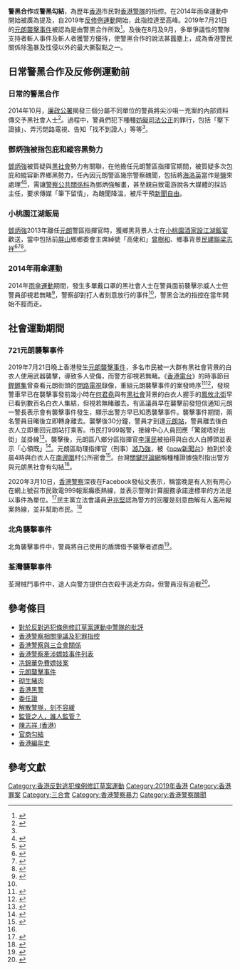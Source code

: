 '''警黑合作'''或'''警黑勾結'''，為歷年[[香港|香港]]市民對[[香港警隊|香港警隊]]的指控。在2014年雨傘運動中開始被廣為提及，自2019年[[反修例運動|反修例運動]]開始，此指控達至高峰。2019年7月21日的[[元朗襲擊事件|元朗襲擊事件]]被認為是由警黑合作所致<ref name="唯一結論">{{Cite web|title=從各種證據看來，「警黑合作」是唯一結論|url=https://www.thenewslens.com/article/122477|accessdate=2019-10-01|date=2019-07-22|last=精選轉載|work=The News Lens 關鍵評論網|language=zh-TW|archive-date=2019-10-01|archive-url=https://web.archive.org/web/20191001184024/https://www.thenewslens.com/article/122477|dead-url=no}}</ref>。及後在8月及9月，多單爭議性的警隊支持者斬人事件及斬人者獲警方優待，使警黑合作的說法甚囂塵上，成為香港警民關係除濫暴及性侵以外的最大撕裂點之一。

==日常警黑合作及反修例運動前==
===日常的警黑合作===

2014年10月，[[廉政公署_(香港)|廉政公署]]揭發三個分屬不同單位的警員將尖沙咀一兇案的內部資料傳交予黑社會人士<ref name="尖沙咀兇案">{{Cite web|title=中一老師以「警黑勾結」出題污衊警察？我用例子答你|url=https://www.thenewslens.com/article/125220|accessdate=2019-10-01|date=2019-09-25|last=法律界基層工人Charles|work=The News Lens 關鍵評論網|language=zh-TW|archive-date=2019-10-01|archive-url=https://web.archive.org/web/20191001184043/https://www.thenewslens.com/article/125220|dead-url=no}}</ref>。過程中，警員們犯下種種[[妨礙司法公正|妨礙司法公正]]的罪行，包括「壓下證據」、弄污閉路電視、告知「找不到證人」等等<ref name="尖沙咀兇案"/>。

===鄧炳強被指包庇和縱容黑勢力===
[[鄧炳強|鄧炳強]]被質疑與[[黑社會|黑社會]]勢力有關聯，在他擔任元朗警區指揮官期間，被質疑多次包庇和縱容新界鄉黑勢力，任內因元朗警區幾宗警察醜聞，包括將[[海洛英|海洛英]]當作是[[食鹽|鹽]]來處理<ref>{{Cite web|title=兩警「是是但但」海洛英當鹽 - 東方日報|url=https://orientaldaily.on.cc/cnt/news/20130713/00176_076.html|date=2013-07-13|accessdate=2019-12-06|work=orientaldaily.on.cc|archive-date=2019-07-27|archive-url=https://web.archive.org/web/20190727170923/https://orientaldaily.on.cc/cnt/news/20130713/00176_076.html|dead-url=no}}</ref><ref>{{Cite web|title=【專欄】「未來一哥」鄧炳強元朗起家的秘密 (18:21) - 20190723 - 即時財經新聞|url=https://www.mpfinance.com/fin/instantf2.php?node=1563877346039&issue=20190723|accessdate=2019-12-06|work=明報財經網|language=zh-tw|archive-date=2019-07-23|archive-url=https://web.archive.org/web/20190723165826/https://www.mpfinance.com/fin/instantf2.php?node=1563877346039&issue=20190723|dead-url=no}}</ref>，需讓[[警察公共關係科|警察公共關係科]]為鄧炳強解畫，甚至親自致電游說各大媒體的採訪主任，要求傳媒「筆下留情」，為醜聞降溫，被斥干預[[新聞自由|新聞自由]]。

===小桃園江湖飯局===
[[鄧炳強|鄧炳強]]2013年離任[[元朗|元朗]]警區指揮官時，獲鄉黑背景人士在[[流浮山小桃園飯局|小桃園酒家設江湖飯宴]]歡送，當中包括前[[屏山_(香港)|屏山]]鄉鄉委會主席綽號「高佬和」[[曾樹和|曾樹和]]、鄉事背景[[民建聯|民建聯]][[梁志祥|梁志祥]]<ref>{{cite web |title=「未來一哥」鄧炳強元朗起家的秘密 |url=https://www.mpfinance.com/fin/instantf2.php?node=1563877346039&issue=20190723 |publisher=明報 |date=2019-07-23 |accessdate=2019-12-06 |archive-date=2019-07-23 |archive-url=https://web.archive.org/web/20190723165826/https://www.mpfinance.com/fin/instantf2.php?node=1563877346039&issue=20190723 |dead-url=no }}</ref><ref>{{Cite web|title=警方下任處長爭逐戰展開　前線：「馬房」對「民望」|url=https://www.hk01.com/%E7%AA%81%E7%99%BC/56879/%E8%AD%A6%E6%96%B9%E4%B8%8B%E4%BB%BB%E8%99%95%E9%95%B7%E7%88%AD%E9%80%90%E6%88%B0%E5%B1%95%E9%96%8B-%E5%89%8D%E7%B7%9A-%E9%A6%AC%E6%88%BF-%E5%B0%8D-%E6%B0%91%E6%9C%9B|accessdate=|author=|date=2016-11-29|format=|publisher=香港01|language=|archive-url=https://web.archive.org/web/20190722042713/https://www.hk01.com/%E7%AA%81%E7%99%BC/56879/%E8%AD%A6%E6%96%B9%E4%B8%8B%E4%BB%BB%E8%99%95%E9%95%B7%E7%88%AD%E9%80%90%E6%88%B0%E5%B1%95%E9%96%8B-%E5%89%8D%E7%B7%9A-%E9%A6%AC%E6%88%BF-%E5%B0%8D-%E6%B0%91%E6%9C%9B|archive-date=2019-07-22|dead-url=no}}</ref><ref>{{Cite web|url=https://news.mingpao.com/pns/港聞/article/20130828/s00002/1381226231680/區會小桃園餞別警司|title=區會小桃園餞別警司|date=2013-08-28|work=明報|accessdate=2020-05-28}}</ref>。

===2014年雨傘運動===
2014年[[雨傘運動|雨傘運動]]期間，發生多單戴口罩的黑社會人士在警員面前襲擊示威人士但警員卻視若無睹<ref name="三大罪證">{{Cite web|title=警黑合作？疑似三大罪證曝光|url=http://hk.apple.nextmedia.com/news/art/20141005/18889457|accessdate=2019-10-01|work=Apple Daily 蘋果日報|archive-date=2014-10-06|archive-url=https://web.archive.org/web/20141006083401/http://hk.apple.nextmedia.com/news/art/20141005/18889457|dead-url=yes}}</ref>，警察卻對打人者刻意放行的事件<ref name="三大罪證"/>，警黑合法的指控在當年開始不脛而走。

==社會運動期間==
===721元朗襲擊事件===
{{main|元朗襲擊事件}}
2019年7月21日晚上香港發生[[元朗襲擊事件|元朗襲擊事件]]，多名市民被一大群有黑社會背景的白衣人使用武器襲擊，導致多人受傷，而警方卻視若無睹。《[[香港電台|香港電台]]》的時事節目[[鏗鏘集|鏗鏘集]]曾查看元朗街頭的[[閉路電視|閉路電視]]錄像，重組元朗襲擊事件的案發時序<ref>{{Cite web|title=鏗鏘集 - 721元朗黑夜|url=https://podcast.rthk.hk/podcast/item.php?pid=244&eid=141443&lang=zh-CN|accessdate=2019-10-01|work=[[香港電台|香港電台]]|language=zh-hant|archive-date=2020-09-09|archive-url=https://web.archive.org/web/20200909050818/https://podcast.rthk.hk/podcast/item.php?pid=244|dead-url=no}}</ref><ref>{{YouTube|16CiwPChpr0|鏗鏘集：721元朗黑夜}}</ref>，發現警車早已在襲擊事發前幾小時在[[何君堯|何君堯]]與有[[黑社會|黑社會]]背景的白衣人握手的[[鳳攸北街|鳳攸北街]]早已看到數百名白衣人集結，但視若無睹離去。有區議員早在襲擊前發短信通知元朗一警長表示會有襲擊事件發生，顯示出警方早已知悉襲擊事件。襲擊事件期間，兩名警員目睹後立即轉身離去。襲擊後30分鐘，警員才到達[[元朗站_(西鐵綫)|元朗站]]，警員離去後白衣人立即重回元朗站打乘客。市民打999報警，接線中心人員回應「驚就唔好出街」並掛線<ref>{{Cite web|title=【元朗暴力】市民報警求助 接線中心：驚你就唔好出街|url=http://hd.stheadline.com/news/realtime/hk/1549534/即時-港聞-元朗暴力-市民報警求助-接線中心-驚你就唔好出街|accessdate=2019-07-23|work=頭條日報|language=Zh-hant|archive-url=https://web.archive.org/web/20190723043427/http://hd.stheadline.com/news/realtime/hk/1549534/%25E5%258D%25B3%25E6%2599%2582-%25E6%25B8%25AF%25E8%2581%259E-%25E5%2585%2583%25E6%259C%2597%25E6%259A%25B4%25E5%258A%259B-%25E5%25B8%2582%25E6%25B0%2591%25E5%25A0%25B1%25E8%25AD%25A6%25E6%25B1%2582%25E5%258A%25A9-%25E6%258E%25A5%25E7%25B7%259A%25E4%25B8%25AD%25E5%25BF%2583-%25E9%25A9%259A%25E4%25BD%25A0%25E5%25B0%25B1%25E5%2594%2594%25E5%25A5%25BD%25E5%2587%25BA%25E8%25A1%2597|archive-date=2019-07-23|dead-url=no}}</ref>。襲擊後，元朗區八鄉分區指揮官[[李漢民|李漢民]]被拍得與白衣人白膊頭並表示「心領既」<ref>{{Cite web|title=【元朗懷疑警黑勾結事件】中年漢：畀我哋趕佢走　八鄉指揮官李漢民：心領嘅，唔使擔心|url=https://thestandnews.com/politics/%E5%85%83%E6%9C%97%E6%87%B7%E7%96%91%E8%AD%A6%E9%BB%91%E5%8B%BE%E7%B5%90%E4%BA%8B%E4%BB%B6-%E4%B8%AD%E5%B9%B4%E6%BC%A2-%E7%95%80%E6%88%91%E5%93%8B%E8%B6%95%E4%BD%A2%E8%B5%B0-%E5%85%AB%E9%84%89%E6%8C%87%E6%8F%AE%E5%AE%98%E6%9D%8E%E6%BC%A2%E6%B0%91-%E5%BF%83%E9%A0%98%E5%98%85-%E5%94%94%E4%BD%BF%E6%93%94%E5%BF%83/|accessdate=2019-07-22|work=立場新聞|language=zh-hk|archive-url=https://web.archive.org/web/20190723021301/https://thestandnews.com/politics/%E5%85%83%E6%9C%97%E6%87%B7%E7%96%91%E8%AD%A6%E9%BB%91%E5%8B%BE%E7%B5%90%E4%BA%8B%E4%BB%B6-%E4%B8%AD%E5%B9%B4%E6%BC%A2-%E7%95%80%E6%88%91%E5%93%8B%E8%B6%95%E4%BD%A2%E8%B5%B0-%E5%85%AB%E9%84%89%E6%8C%87%E6%8F%AE%E5%AE%98%E6%9D%8E%E6%BC%A2%E6%B0%91-%E5%BF%83%E9%A0%98%E5%98%85-%E5%94%94%E4%BD%BF%E6%93%94%E5%BF%83/|archive-date=2019-07-23|dead-url=no}}</ref>。元朗區助理指揮官（刑事）[[游乃強|游乃強]]，被《[[now新聞台|now新聞台]]》拍到於凌晨4時與白衣人在[[南邊圍|南邊圍]]村公所密會<ref name="am730-2019-07-29b">{{cite news |title=FB直播部分片段消失 Now新聞台稱絕無刪剪抽起 |url=https://www.am730.com.hk/news/%E6%96%B0%E8%81%9E/%E3%80%90%E5%85%83%E6%9C%97%E9%BB%91%E5%A4%9C%E3%80%91fb%E7%9B%B4%E6%92%AD%E9%83%A8%E5%88%86%E7%89%87%E6%AE%B5%E6%B6%88%E5%A4%B1-now%E6%96%B0%E8%81%9E%E5%8F%B0%E7%A8%B1%E7%B5%95%E7%84%A1%E5%88%AA%E5%89%AA%E6%8A%BD%E8%B5%B7-182434 |accessdate=2019-07-31 |work=AM730 |date=2019-07-29 |archive-url=https://web.archive.org/web/20190818214229/https://www.am730.com.hk/news/%E6%96%B0%E8%81%9E/%E3%80%90%E5%85%83%E6%9C%97%E9%BB%91%E5%A4%9C%E3%80%91fb%E7%9B%B4%E6%92%AD%E9%83%A8%E5%88%86%E7%89%87%E6%AE%B5%E6%B6%88%E5%A4%B1-now%E6%96%B0%E8%81%9E%E5%8F%B0%E7%A8%B1%E7%B5%95%E7%84%A1%E5%88%AA%E5%89%AA%E6%8A%BD%E8%B5%B7-182434 |archive-date=2019-08-18 |dead-url=no }}</ref>。台灣[[關鍵評論網|關鍵評論網]]稱種種證據強烈指出警方與元朗黑社會有勾結<ref name="唯一結論"/>。

2020年3月10日，[[香港警察|香港警察]]深夜在Facebook發帖文表示，稱當晚是有人別有用心在網上號召市民致電999報案癱瘓熱線，並表示警隊計算服務承諾達標率的方法是以事件為單位。<ref>{{cite news |title=【721事件】2.4萬求助電話僅接1100個 警：別有用心癱瘓999熱線 |url=https://hd.stheadline.com/news/realtime/hk/1718982/%E5%8D%B3%E6%99%82-%E6%B8%AF%E8%81%9E-721%E4%BA%8B%E4%BB%B6-2-4%E8%90%AC%E6%B1%82%E5%8A%A9%E9%9B%BB%E8%A9%B1%E5%83%85%E6%8E%A51100%E5%80%8B-%E8%AD%A6-%E5%88%A5%E6%9C%89%E7%94%A8%E5%BF%83%E7%99%B1%E7%98%93999%E7%86%B1%E7%B7%9A |accessdate=2020-03-10 |work=頭條日報 |date=2020-03-10}}</ref>民主黨立法會議員[[尹兆堅|尹兆堅]]認為警方的回覆是刻意曲解有人濫用報案熱線，並非幫助市民。<ref>{{cite news |title=【抗暴之戰】警屈7.21報案者有心癱瘓999熱線 尹兆堅斥：唔好當兩萬幾個市民係報復先得㗎 |url=https://hk.appledaily.com/local/20200310/X7UI3DYR5WLPYWCX5F4REJD2ME/ |accessdate=2020-03-10 |work=蘋果日報 |date=2020-03-10 |archive-date=2020-06-15 |archive-url=https://web.archive.org/web/20200615152248/https://hk.appledaily.com/local/20200310/X7UI3DYR5WLPYWCX5F4REJD2ME/ |dead-url=yes }}</ref>

===北角襲擊事件===

北角襲擊事件中，警員將自己使用的盾牌借予襲擊者遮面<ref>{{Cite web|title=信報即時新聞 -- 北角白衣人警盾遮面 學者質疑雙重標準|url=http://www2.hkej.com/instantnews/current/article/2251063/%E5%8C%97%E8%A7%92%E7%99%BD%E8%A1%A3%E4%BA%BA%E8%AD%A6%E7%9B%BE%E9%81%AE%E9%9D%A2+%E5%AD%B8%E8%80%85%E8%B3%AA%E7%96%91%E9%9B%99%E9%87%8D%E6%A8%99%E6%BA%96|accessdate=2019-10-01|work=信報即時新聞|archive-date=2019-10-01|archive-url=https://web.archive.org/web/20191001192744/http://www2.hkej.com/instantnews/current/article/2251063/%25E5%258C%2597%25E8%25A7%2592%25E7%2599%25BD%25E8%25A1%25A3%25E4%25BA%25BA%25E8%25AD%25A6%25E7%259B%25BE%25E9%2581%25AE%25E9%259D%25A2%2B%25E5%25AD%25B8%25E8%2580%2585%25E8%25B3%25AA%25E7%2596%2591%25E9%259B%2599%25E9%2587%258D%25E6%25A8%2599%25E6%25BA%2596|dead-url=no}}</ref>。

===荃灣襲擊事件===
荃灣械鬥事件中，途人向警方提供白衣殺手逃走方向，但警員沒有追截<ref>{{Cite web|title=荃灣黑衣人被斬見骨 社區主任：警沒按指示追捕 - 20190807 - 要聞|url=https://news.mingpao.com/pns/%e8%a6%81%e8%81%9e/article/20190807/s00001/1565116951032/%e8%8d%83%e7%81%a3%e9%bb%91%e8%a1%a3%e4%ba%ba%e8%a2%ab%e6%96%ac%e8%a6%8b%e9%aa%a8-%e7%a4%be%e5%8d%80%e4%b8%bb%e4%bb%bb-%e8%ad%a6%e6%b2%92%e6%8c%89%e6%8c%87%e7%a4%ba%e8%bf%bd%e6%8d%95|accessdate=2019-10-01|work=明報新聞網 - 每日明報 daily news|language=zh-hant|archive-date=2019-08-07|archive-url=https://web.archive.org/web/20190807164542/https://news.mingpao.com/pns/%25E8%25A6%2581%25E8%2581%259E/article/20190807/s00001/1565116951032/%25E8%258D%2583%25E7%2581%25A3%25E9%25BB%2591%25E8%25A1%25A3%25E4%25BA%25BA%25E8%25A2%25AB%25E6%2596%25AC%25E8%25A6%258B%25E9%25AA%25A8-%25E7%25A4%25BE%25E5%258D%2580%25E4%25B8%25BB%25E4%25BB%25BB-%25E8%25AD%25A6%25E6%25B2%2592%25E6%258C%2589%25E6%258C%2587%25E7%25A4%25BA%25E8%25BF%25BD%25E6%258D%2595|dead-url=no}}</ref>。

==參考條目==
* [[對於反對逃犯條例修訂草案運動中警隊的批評|對於反對逃犯條例修訂草案運動中警隊的批評]]
* [[香港警察相關爭議及犯罪指控|香港警察相關爭議及犯罪指控]]
* [[香港警察與三合會關係|香港警察與三合會關係]]
* [[香港警察牽涉嫖妓事件列表|香港警察牽涉嫖妓事件列表]]
* [[冼錦華免費嫖妓案|冼錦華免費嫖妓案]]
* [[元朗襲擊事件|元朗襲擊事件]]
* [[砌生豬肉|砌生豬肉]]
* [[香港黑警|香港黑警]]
* [[委任證|委任證]]
* [[解散警隊，刻不容緩|解散警隊，刻不容緩]]
* [[監管之人，誰人監管？|監管之人，誰人監管？]]
* [[陳志祥_(香港)|陳志祥 (香港)]]
* [[官商勾結|官商勾結]]
* [[香港編年史|香港編年史]]

==參考文獻==
{{reflist}}

{{香港逃犯條例爭議}}

[[Category:香港反對逃犯條例修訂草案運動|Category:香港反對逃犯條例修訂草案運動]]
[[Category:2019年香港|Category:2019年香港]]
[[Category:香港罪案|Category:香港罪案]]
[[Category:三合會|Category:三合會]]
[[Category:香港警察暴力|Category:香港警察暴力]]
[[Category:香港警察醜聞|Category:香港警察醜聞]]